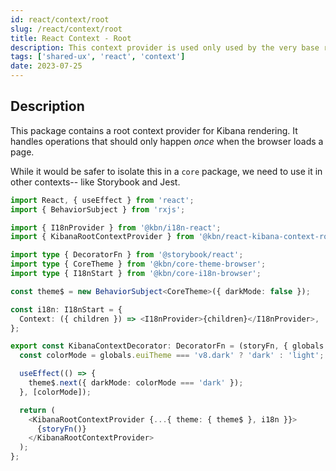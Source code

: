 ```yaml
---
id: react/context/root
slug: /react/context/root
title: React Context - Root
description: This context provider is used only used by the very base root of Kibana.  Unless you're writing tests, a Storybook, or working in core code, you likely don't need this.
tags: ['shared-ux', 'react', 'context']
date: 2023-07-25
---
```


## Description

This package contains a root context provider for Kibana rendering.  It handles operations that should only happen _once_ when the browser loads a page.

While it would be safer to isolate this in a `core` package, we need to use it in other contexts-- like Storybook and Jest.

```ts
import React, { useEffect } from 'react';
import { BehaviorSubject } from 'rxjs';

import { I18nProvider } from '@kbn/i18n-react';
import { KibanaRootContextProvider } from '@kbn/react-kibana-context-root';

import type { DecoratorFn } from '@storybook/react';
import type { CoreTheme } from '@kbn/core-theme-browser';
import type { I18nStart } from '@kbn/core-i18n-browser';

const theme$ = new BehaviorSubject<CoreTheme>({ darkMode: false });

const i18n: I18nStart = {
  Context: ({ children }) => <I18nProvider>{children}</I18nProvider>,
};

export const KibanaContextDecorator: DecoratorFn = (storyFn, { globals }) => {
  const colorMode = globals.euiTheme === 'v8.dark' ? 'dark' : 'light';

  useEffect(() => {
    theme$.next({ darkMode: colorMode === 'dark' });
  }, [colorMode]);

  return (
    <KibanaRootContextProvider {...{ theme: { theme$ }, i18n }}>
      {storyFn()}
    </KibanaRootContextProvider>
  );
};
```

